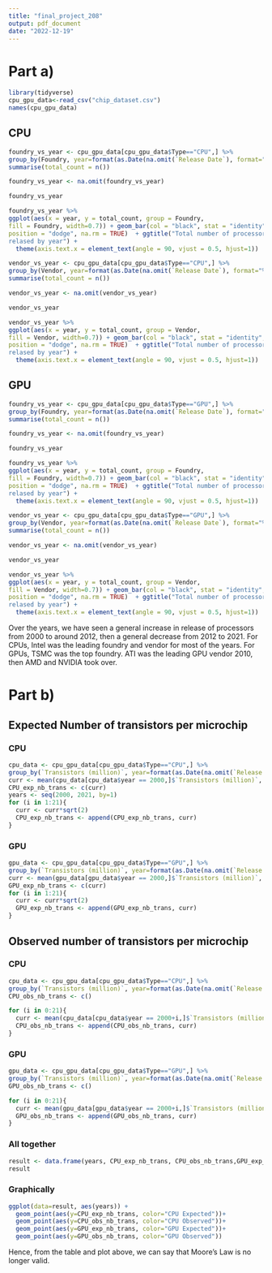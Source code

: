 ---
title: "final_project_208"
output: pdf_document
date: "2022-12-19"
---
# Part a)
```{R}
library(tidyverse)
cpu_gpu_data<-read_csv("chip_dataset.csv")
names(cpu_gpu_data)
```

## CPU
```{R}
foundry_vs_year <- cpu_gpu_data[cpu_gpu_data$Type=="CPU",] %>%
group_by(Foundry, year=format(as.Date(na.omit(`Release Date`), format="%Y-%m-%d"),"%Y")) %>%
summarise(total_count = n())

foundry_vs_year <- na.omit(foundry_vs_year)

foundry_vs_year

foundry_vs_year %>%
ggplot(aes(x = year, y = total_count, group = Foundry,
fill = Foundry, width=0.7)) + geom_bar(col = "black", stat = "identity",
position = "dodge", na.rm = TRUE)  + ggtitle("Total number of processors
relased by year") + 
  theme(axis.text.x = element_text(angle = 90, vjust = 0.5, hjust=1))
```

```{R}
vendor_vs_year <- cpu_gpu_data[cpu_gpu_data$Type=="CPU",] %>%
group_by(Vendor, year=format(as.Date(na.omit(`Release Date`), format="%Y-%m-%d"),"%Y")) %>%
summarise(total_count = n())

vendor_vs_year <- na.omit(vendor_vs_year)

vendor_vs_year

vendor_vs_year %>%
ggplot(aes(x = year, y = total_count, group = Vendor,
fill = Vendor, width=0.7)) + geom_bar(col = "black", stat = "identity",
position = "dodge", na.rm = TRUE)  + ggtitle("Total number of processors
relased by year") + 
  theme(axis.text.x = element_text(angle = 90, vjust = 0.5, hjust=1))
```

## GPU
```{R}
foundry_vs_year <- cpu_gpu_data[cpu_gpu_data$Type=="GPU",] %>%
group_by(Foundry, year=format(as.Date(na.omit(`Release Date`), format="%Y-%m-%d"),"%Y")) %>%
summarise(total_count = n())

foundry_vs_year <- na.omit(foundry_vs_year)

foundry_vs_year

foundry_vs_year %>%
ggplot(aes(x = year, y = total_count, group = Foundry,
fill = Foundry, width=0.7)) + geom_bar(col = "black", stat = "identity",
position = "dodge", na.rm = TRUE)  + ggtitle("Total number of processors
relased by year") + 
  theme(axis.text.x = element_text(angle = 90, vjust = 0.5, hjust=1))
```

```{R}
vendor_vs_year <- cpu_gpu_data[cpu_gpu_data$Type=="GPU",] %>%
group_by(Vendor, year=format(as.Date(na.omit(`Release Date`), format="%Y-%m-%d"),"%Y")) %>%
summarise(total_count = n())

vendor_vs_year <- na.omit(vendor_vs_year)

vendor_vs_year

vendor_vs_year %>%
ggplot(aes(x = year, y = total_count, group = Vendor,
fill = Vendor, width=0.7)) + geom_bar(col = "black", stat = "identity",
position = "dodge", na.rm = TRUE)  + ggtitle("Total number of processors
relased by year") + 
  theme(axis.text.x = element_text(angle = 90, vjust = 0.5, hjust=1))
```
Over the years, we have seen a general increase in release of processors from 2000 to around 2012, then a general decrease from 2012 to 2021. For CPUs, Intel was the leading foundry and vendor for most of the years. For GPUs, TSMC was the top foundry. ATI was the leading GPU vendor 2010, then AMD and NVIDIA took over.

# Part b)

## Expected Number of transistors per microchip
### CPU
```{R}
cpu_data <- cpu_gpu_data[cpu_gpu_data$Type=="CPU",] %>%
group_by(`Transistors (million)`, year=format(as.Date(na.omit(`Release Date`), format="%Y-%m-%d"),"%Y"))
curr <- mean(cpu_data[cpu_data$year == 2000,]$`Transistors (million)`, na.rm=TRUE)
CPU_exp_nb_trans <- c(curr)
years <- seq(2000, 2021, by=1)
for (i in 1:21){
  curr <- curr*sqrt(2)
  CPU_exp_nb_trans <- append(CPU_exp_nb_trans, curr)
}

```
### GPU
```{R}
gpu_data <- cpu_gpu_data[cpu_gpu_data$Type=="GPU",] %>%
group_by(`Transistors (million)`, year=format(as.Date(na.omit(`Release Date`), format="%Y-%m-%d"),"%Y")) 
curr <- mean(gpu_data[gpu_data$year == 2000,]$`Transistors (million)`, na.rm=TRUE)
GPU_exp_nb_trans <- c(curr)
for (i in 1:21){
  curr <- curr*sqrt(2)
  GPU_exp_nb_trans <- append(GPU_exp_nb_trans, curr)
}

```
## Observed number of transistors per microchip
### CPU
```{R}

cpu_data <- cpu_gpu_data[cpu_gpu_data$Type=="CPU",] %>%
group_by(`Transistors (million)`, year=format(as.Date(na.omit(`Release Date`), format="%Y-%m-%d"),"%Y")) 
CPU_obs_nb_trans <- c()

for (i in 0:21){
  curr <- mean(cpu_data[cpu_data$year == 2000+i,]$`Transistors (million)`, na.rm = TRUE)
  CPU_obs_nb_trans <- append(CPU_obs_nb_trans, curr)
}

```

### GPU
```{R}

gpu_data <- cpu_gpu_data[cpu_gpu_data$Type=="GPU",] %>%
group_by(`Transistors (million)`, year=format(as.Date(na.omit(`Release Date`), format="%Y-%m-%d"),"%Y")) 
GPU_obs_nb_trans <- c()

for (i in 0:21){
  curr <- mean(gpu_data[gpu_data$year == 2000+i,]$`Transistors (million)`, na.rm = TRUE)
  GPU_obs_nb_trans <- append(GPU_obs_nb_trans, curr)
}

```

### All together
```{R}
result <- data.frame(years, CPU_exp_nb_trans, CPU_obs_nb_trans,GPU_exp_nb_trans, GPU_obs_nb_trans)
result
```

### Graphically
```{R}
ggplot(data=result, aes(years)) +
  geom_point(aes(y=CPU_exp_nb_trans, color="CPU Expected"))+
  geom_point(aes(y=CPU_obs_nb_trans, color="CPU Observed"))+
  geom_point(aes(y=GPU_exp_nb_trans, color="GPU Expected"))+
  geom_point(aes(y=GPU_obs_nb_trans, color="GPU Observed"))
```
Hence, from the table and plot above, we can say that Moore's Law is no longer valid.